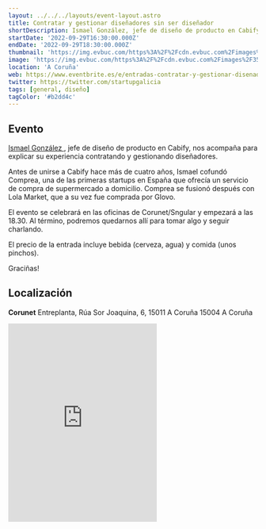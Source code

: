```yaml
---
layout: ../../../layouts/event-layout.astro
title: Contratar y gestionar diseñadores sin ser diseñador
shortDescription: Ismael González, jefe de diseño de producto en Cabify, nos acompaña para explicar su experiencia contratando y gestionando diseñadores.
startDate: '2022-09-29T16:30:00.000Z'
endDate: '2022-09-29T18:30:00.000Z'
thumbnail: 'https://img.evbuc.com/https%3A%2F%2Fcdn.evbuc.com%2Fimages%2F355655529%2F291704233486%2F1%2Foriginal.20220916-104356?w=940&auto=format%2Ccompress&q=75&sharp=10&rect=0%2C127%2C2114%2C1057&s=e7b35d9b1e4669bebd23fd089cb07a10'
image: 'https://img.evbuc.com/https%3A%2F%2Fcdn.evbuc.com%2Fimages%2F355655529%2F291704233486%2F1%2Foriginal.20220916-104356?w=940&auto=format%2Ccompress&q=75&sharp=10&rect=0%2C127%2C2114%2C1057&s=e7b35d9b1e4669bebd23fd089cb07a10'
location: 'A Coruña'
web: https://www.eventbrite.es/e/entradas-contratar-y-gestionar-disenadores-sin-ser-disenador-420759762777
twitter: https://twitter.com/startupgalicia
tags: [general, diseño]
tagColor: '#b2dd4c'
---
```


## Evento

<a target="_blank" href="https://www.linkedin.com/in/igonzaleznicolas/">
  Ismael González
</a>
, jefe de diseño de producto en Cabify, nos acompaña para explicar su experiencia contratando y gestionando diseñadores.

Antes de unirse a Cabify hace más de cuatro años, Ismael cofundó Comprea, una de las primeras startups en España que ofrecía un servicio de compra de supermercado a domicilio. Comprea se fusionó después con Lola Market, que a su vez fue comprada por Glovo.

El evento se celebrará en las oficinas de Corunet/Sngular y empezará a las 18.30. Al término, podremos quedarnos allí para tomar algo y seguir charlando.

El precio de la entrada incluye bebida (cerveza, agua) y comida (unos pinchos).

Graciñas!

## Localización

**Corunet** Entreplanta, Rúa Sor Joaquina, 6, 15011 A Coruña 15004 A Coruña

<iframe
  className="mt-4 w-full"
  height="400"
  src="https://www.google.com/maps/embed?pb=!1m18!1m12!1m3!1d2900.1790455350165!2d-8.422074583774238!3d43.373280178502554!2m3!1f0!2f0!3f0!3m2!1i1024!2i768!4f13.1!3m3!1m2!1s0xd2e7c5d9ed36627%3A0x2c7f602738ef290a!2sCoruNet!5e0!3m2!1ses!2ses!4v1664339390707!5m2!1ses!2ses"
  style="border:0;"
  allowfullscreen=""
  loading="lazy"
  referrerpolicy="no-referrer-when-downgrade"
></iframe>

